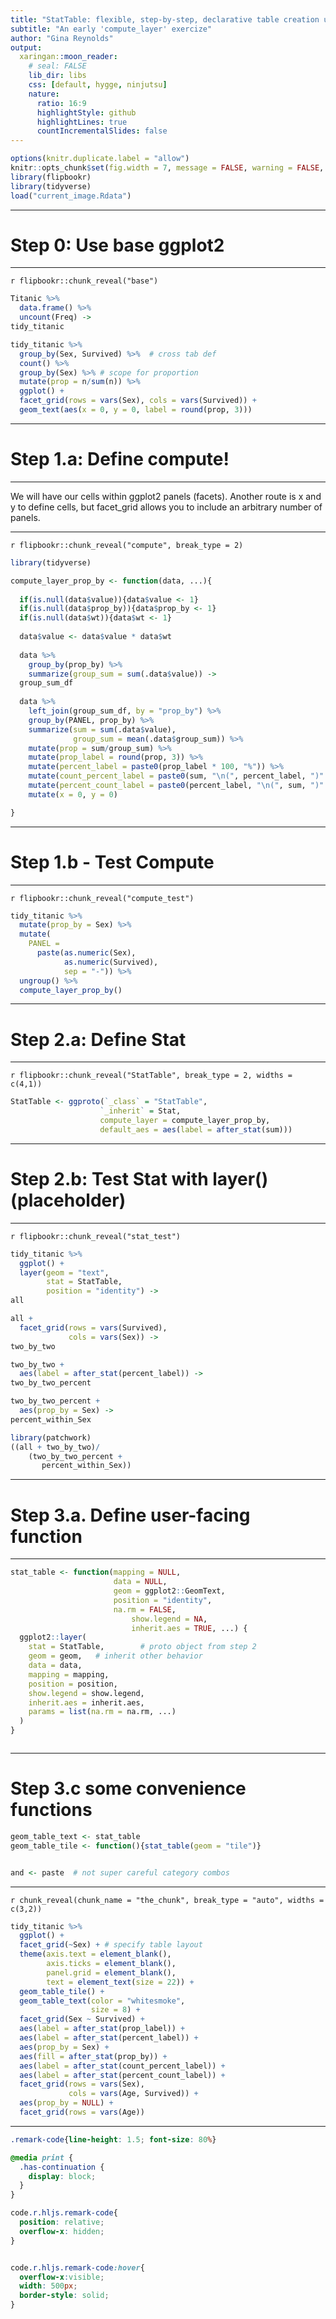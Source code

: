 ```yaml
---
title: "StatTable: flexible, step-by-step, declarative table creation using ggplot2"
subtitle: "An early 'compute_layer' exercize"
author: "Gina Reynolds"
output:
  xaringan::moon_reader:
    # seal: FALSE
    lib_dir: libs
    css: [default, hygge, ninjutsu]
    nature:
      ratio: 16:9
      highlightStyle: github
      highlightLines: true
      countIncrementalSlides: false
---
```




```r
options(knitr.duplicate.label = "allow")
knitr::opts_chunk$set(fig.width = 7, message = FALSE, warning = FALSE, comment = "", cache = T)
library(flipbookr)
library(tidyverse)
load("current_image.Rdata")
```

---

# Step 0: Use base ggplot2

---


`r flipbookr::chunk_reveal("base")`


```r
Titanic %>% 
  data.frame() %>%  
  uncount(Freq) ->
tidy_titanic

tidy_titanic %>% 
  group_by(Sex, Survived) %>%  # cross tab def
  count() %>% 
  group_by(Sex) %>% # scope for proportion
  mutate(prop = n/sum(n)) %>% 
  ggplot() + 
  facet_grid(rows = vars(Sex), cols = vars(Survived)) + 
  geom_text(aes(x = 0, y = 0, label = round(prop, 3)))
```


---


# Step 1.a: Define compute!


---

We will have our cells within ggplot2 panels (facets).  Another route is x and y to define cells, but facet_grid allows you to include an arbitrary number of panels.

---


`r flipbookr::chunk_reveal("compute", break_type = 2)`


```r
library(tidyverse)

compute_layer_prop_by <- function(data, ...){
  
  if(is.null(data$value)){data$value <- 1}
  if(is.null(data$prop_by)){data$prop_by <- 1}
  if(is.null(data$wt)){data$wt <- 1}
  
  data$value <- data$value * data$wt
  
  data %>% 
    group_by(prop_by) %>% 
    summarize(group_sum = sum(.data$value)) ->
  group_sum_df
  
  data %>% 
    left_join(group_sum_df, by = "prop_by") %>% 
    group_by(PANEL, prop_by) %>% 
    summarize(sum = sum(.data$value),
              group_sum = mean(.data$group_sum)) %>% 
    mutate(prop = sum/group_sum) %>% 
    mutate(prop_label = round(prop, 3)) %>% 
    mutate(percent_label = paste0(prop_label * 100, "%")) %>% 
    mutate(count_percent_label = paste0(sum, "\n(", percent_label, ")" )) %>% 
    mutate(percent_count_label = paste0(percent_label, "\n(", sum, ")" )) %>% 
    mutate(x = 0, y = 0) 

}

```

---

# Step 1.b - Test Compute


---


`r flipbookr::chunk_reveal("compute_test")`


```r
tidy_titanic %>% 
  mutate(prop_by = Sex) %>% 
  mutate(
    PANEL = 
      paste(as.numeric(Sex),
            as.numeric(Survived),
            sep = "-")) %>%
  ungroup() %>% 
  compute_layer_prop_by()
```

---


# Step 2.a: Define Stat


---

`r flipbookr::chunk_reveal("StatTable", break_type = 2, widths = c(4,1))`


```r
StatTable <- ggproto(`_class` = "StatTable",
                    `_inherit` = Stat,
                    compute_layer = compute_layer_prop_by,
                    default_aes = aes(label = after_stat(sum)))
```

---

# Step 2.b: Test Stat with layer() (placeholder)

---

`r flipbookr::chunk_reveal("stat_test")`


```r
tidy_titanic %>% 
  ggplot() + 
  layer(geom = "text", 
        stat = StatTable,
        position = "identity") ->
all

all + 
  facet_grid(rows = vars(Survived),
             cols = vars(Sex)) ->
two_by_two

two_by_two + 
  aes(label = after_stat(percent_label)) ->
two_by_two_percent

two_by_two_percent +
  aes(prop_by = Sex) ->
percent_within_Sex

library(patchwork)
((all + two_by_two)/
    (two_by_two_percent + 
       percent_within_Sex))

```

---

# Step 3.a. Define user-facing function

---

```r
stat_table <- function(mapping = NULL, 
                       data = NULL,
                       geom = ggplot2::GeomText,
                       position = "identity", 
                       na.rm = FALSE,
                           show.legend = NA,
                           inherit.aes = TRUE, ...) {
  ggplot2::layer(
    stat = StatTable,        # proto object from step 2
    geom = geom,   # inherit other behavior
    data = data, 
    mapping = mapping,
    position = position, 
    show.legend = show.legend, 
    inherit.aes = inherit.aes,
    params = list(na.rm = na.rm, ...)
  )
}



```


---

# Step 3.c some convenience functions


```r
geom_table_text <- stat_table
geom_table_tile <- function(){stat_table(geom = "tile")}


and <- paste  # not super careful category combos
```

---

`r chunk_reveal(chunk_name = "the_chunk", break_type = "auto", widths = c(3,2))`


```r
tidy_titanic %>% 
  ggplot() + 
  facet_grid(~Sex) + # specify table layout
  theme(axis.text = element_blank(),
        axis.ticks = element_blank(),
        panel.grid = element_blank(),
        text = element_text(size = 22)) +
  geom_table_tile() + 
  geom_table_text(color = "whitesmoke", 
                  size = 8) + 
  facet_grid(Sex ~ Survived) + 
  aes(label = after_stat(prop_label)) +
  aes(label = after_stat(percent_label)) + 
  aes(prop_by = Sex) + 
  aes(fill = after_stat(prop_by)) + 
  aes(label = after_stat(count_percent_label)) +
  aes(label = after_stat(percent_count_label)) +
  facet_grid(rows = vars(Sex),
             cols = vars(Age, Survived)) + 
  aes(prop_by = NULL) +
  facet_grid(rows = vars(Age)) 
```

---


```css
.remark-code{line-height: 1.5; font-size: 80%}

@media print {
  .has-continuation {
    display: block;
  }
}

code.r.hljs.remark-code{
  position: relative;
  overflow-x: hidden;
}


code.r.hljs.remark-code:hover{
  overflow-x:visible;
  width: 500px;
  border-style: solid;
}
```

